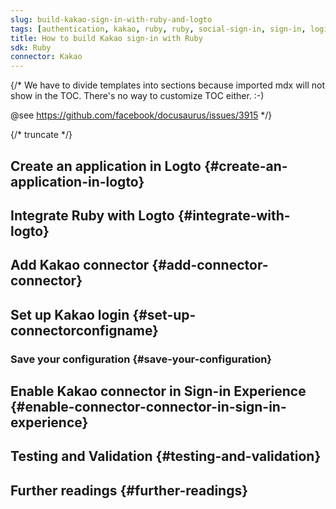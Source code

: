 ```yaml
---
slug: build-kakao-sign-in-with-ruby-and-logto
tags: [authentication, kakao, ruby, ruby, social-sign-in, sign-in, login]
title: How to build Kakao sign-in with Ruby
sdk: Ruby
connector: Kakao
---
```


{/*
  We have to divide templates into sections because imported mdx will not show in the TOC.
  There's no way to customize TOC either. :-)

  @see https://github.com/facebook/docusaurus/issues/3915
*/}




{/* truncate */}

<Intro connector={connector} sdk="Ruby" link="https://www.ruby-lang.org" />

## Create an application in Logto \{#create-an-application-in-logto}

<CreateApplication type="Traditional web" framework="Ruby" />

## Integrate Ruby with Logto \{#integrate-with-logto}

<FrameworkGuide />

## Add Kakao connector \{#add-connector-connector}

<AddSocialConnector connector={connector} framework="Ruby" />

## Set up Kakao login \{#set-up-connectorconfigname}

<ConnectorGuide />

### Save your configuration \{#save-your-configuration}

<SaveYourConfiguration connector={connector} />

## Enable Kakao connector in Sign-in Experience \{#enable-connector-connector-in-sign-in-experience}

<EnableSocialConnector connector={connector} />

## Testing and Validation \{#testing-and-validation}

<TestingAndValidation connector={connector} sdk="Ruby" />

## Further readings \{#further-readings}

<FurtherReadings />
